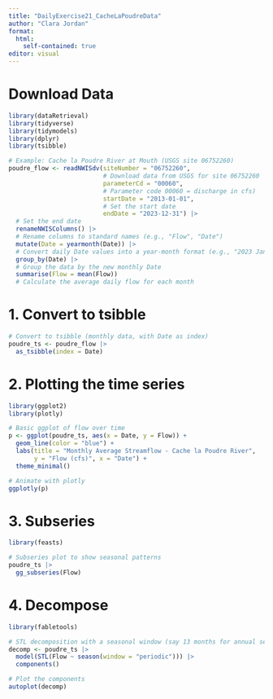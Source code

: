 ```yaml
---
title: "DailyExercise21_CacheLaPoudreData"
author: "Clara Jordan"
format:
  html:
    self-contained: true
editor: visual
---
```


# Download Data
```r
library(dataRetrieval)
library(tidyverse)
library(tidymodels)
library(dplyr)
library(tsibble)

# Example: Cache la Poudre River at Mouth (USGS site 06752260)
poudre_flow <- readNWISdv(siteNumber = "06752260",    
                          # Download data from USGS for site 06752260
                          parameterCd = "00060",      
                          # Parameter code 00060 = discharge in cfs)
                          startDate = "2013-01-01",   
                          # Set the start date
                          endDate = "2023-12-31") |>
  # Set the end date
  renameNWISColumns() |>                              
  # Rename columns to standard names (e.g., "Flow", "Date")
  mutate(Date = yearmonth(Date)) |>                   
  # Convert daily Date values into a year-month format (e.g., "2023 Jan")
  group_by(Date) |>                                   
  # Group the data by the new monthly Date
  summarise(Flow = mean(Flow))
  # Calculate the average daily flow for each month
```

# 1. Convert to tsibble
```r
# Convert to tsibble (monthly data, with Date as index)
poudre_ts <- poudre_flow |> 
  as_tsibble(index = Date)
```

# 2. Plotting the time series
```r
library(ggplot2)
library(plotly)

# Basic ggplot of flow over time
p <- ggplot(poudre_ts, aes(x = Date, y = Flow)) +
  geom_line(color = "blue") +
  labs(title = "Monthly Average Streamflow - Cache la Poudre River",
       y = "Flow (cfs)", x = "Date") +
  theme_minimal()

# Animate with plotly
ggplotly(p)
```

# 3. Subseries
```r
library(feasts)

# Subseries plot to show seasonal patterns
poudre_ts |> 
  gg_subseries(Flow)
```

# 4. Decompose
```r
library(fabletools)

# STL decomposition with a seasonal window (say 13 months for annual seasonality)
decomp <- poudre_ts |> 
  model(STL(Flow ~ season(window = "periodic"))) |> 
  components()

# Plot the components
autoplot(decomp)
```









